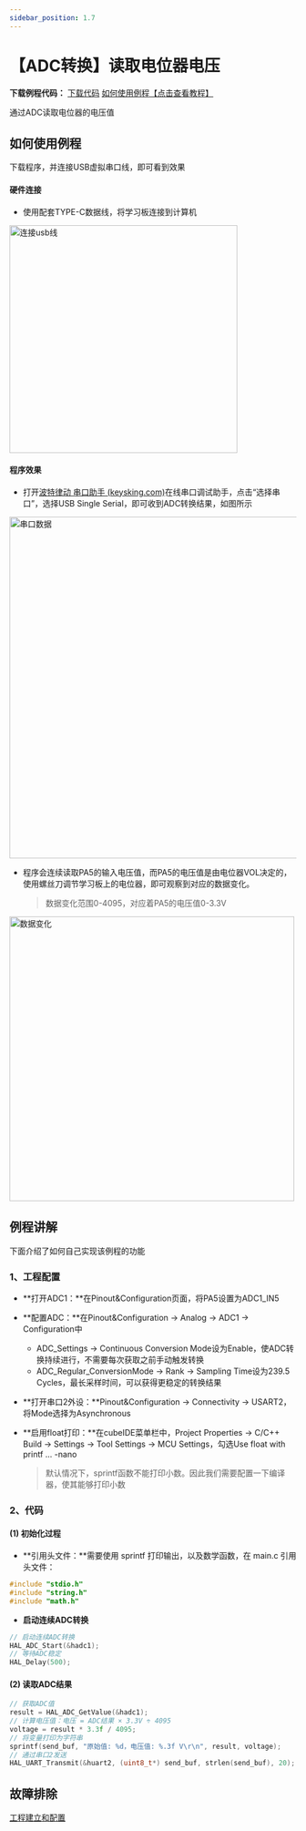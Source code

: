 ```yaml
---
sidebar_position: 1.7
---
```


# 【ADC转换】读取电位器电压

**下载例程代码：** <a href="https://pan.baidu.com/s/15XFJpnJ9CVSn0-vOFoUokg?pwd=fmkf" class="source_download_button">下载代码</a> [如何使用例程【点击查看教程】](/docs/stm32/example/HowToImportExample)

通过ADC读取电位器的电压值

## 如何使用例程

下载程序，并连接USB虚拟串口线，即可看到效果

#### 硬件连接

- 使用配套TYPE-C数据线，将学习板连接到计算机 

<div style={{ display: "flex", justifyContent: "center", alignItems: "center", marginBottom: "20px"}}>
<img src={require('./img/连接usb线.webp').default} alt="连接usb线" width="400px" />
</div>

#### 程序效果

- 打开[波特律动 串口助手 (keysking.com)](https://serial.keysking.com/)在线串口调试助手，点击“选择串口”，选择USB Single Serial，即可收到ADC转换结果，如图所示

<div style={{ display: "flex", justifyContent: "center", alignItems: "center", marginBottom: "20px"}}>
<img src={require('./img/ADC_Potentiometer/串口数据.png').default} alt="串口数据" width="600px" />
</div>

- 程序会连续读取PA5的输入电压值，而PA5的电压值是由电位器VOL决定的，使用螺丝刀调节学习板上的电位器，即可观察到对应的数据变化。

  > 数据变化范围0-4095，对应着PA5的电压值0-3.3V

<div style={{ display: "flex", justifyContent: "center", alignItems: "center", marginBottom: "20px"}}>
<img src={require('./img/ADC_Potentiometer/1.png').default} alt="数据变化" width="500px" />
</div>

## 例程讲解

下面介绍了如何自己实现该例程的功能

### 1、工程配置

- **打开ADC1：**在Pinout&Configuration页面，将PA5设置为ADC1_IN5

- **配置ADC：**在Pinout&Configuration -> Analog -> ADC1 -> Configuration中
  - ADC_Settings -> Continuous Conversion Mode设为Enable，使ADC转换持续进行，不需要每次获取之前手动触发转换
  - ADC_Regular_ConversionMode -> Rank -> Sampling Time设为239.5 Cycles，最长采样时间，可以获得更稳定的转换结果
  
- **打开串口2外设：**Pinout&Configuration -> Connectivity -> USART2，将Mode选择为Asynchronous

- **启用float打印：**在cubeIDE菜单栏中，Project Properties -> C/C++ Build -> Settings -> Tool Settings -> MCU Settings，勾选Use float with printf ... -nano

  > 默认情况下，sprintf函数不能打印小数。因此我们需要配置一下编译器，使其能够打印小数

### 2、代码

#### (1) 初始化过程

- **引用头文件：**需要使用 sprintf 打印输出，以及数学函数，在 main.c 引用头文件：

```c
#include "stdio.h"
#include "string.h"
#include "math.h"
```

- **启动连续ADC转换**

```c
// 启动连续ADC转换
HAL_ADC_Start(&hadc1);
// 等待ADC稳定
HAL_Delay(500);
```

#### (2) 读取ADC结果

```c
// 获取ADC值
result = HAL_ADC_GetValue(&hadc1);
// 计算电压值：电压 = ADC结果 × 3.3V ÷ 4095
voltage = result * 3.3f / 4095;
// 将变量打印为字符串
sprintf(send_buf, "原始值: %d，电压值: %.3f V\r\n", result, voltage);
// 通过串口2发送
HAL_UART_Transmit(&huart2, (uint8_t*) send_buf, strlen(send_buf), 20);
```

## 故障排除

[工程建立和配置](/docs/stm32/FAQ/TroubleShooting)
